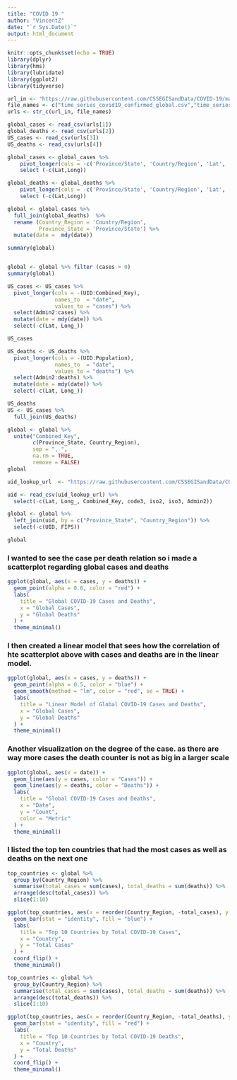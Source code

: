 ---
title: "COVID 19 "
author: "VincentZ"
date: "`r Sys.Date()`"
output: html_document
---

```{r setup, include=FALSE}
knitr::opts_chunk$set(echo = TRUE)
library(dplyr)
library(hms)
library(lubridate)
library(ggplot2)
library(tidyverse)
```

```{r get_jhu_data, message = FALSE}
url_in <- "https://raw.githubusercontent.com/CSSEGISandData/COVID-19/master/csse_covid_19_data/csse_covid_19_time_series/"
file_names <- c("time_series_covid19_confirmed_global.csv","time_series_covid19_deaths_global.csv", "time_series_covid19_confirmed_US.csv", "time_series_covid19_deaths_US.csv" )
urls <- str_c(url_in, file_names)

global_cases <- read_csv(urls[1])
global_deaths <- read_csv(urls[2])
US_cases <- read_csv(urls[3])
US_deaths <- read_csv(urls[4])
```

```{r transformaing data}
global_cases <- global_cases %>% 
    pivot_longer(cols = -c('Province/State', 'Country/Region', 'Lat', 'Long'), names_to = "date", values_to = "cases") %>%
    select (-c(Lat,Long))

global_deaths <- global_deaths %>% 
    pivot_longer(cols = -c('Province/State', 'Country/Region', 'Lat', 'Long'), names_to = "date", values_to = "deaths") %>%
    select (-c(Lat,Long))

global <- global_cases %>%
  full_join(global_deaths)  %>%
  rename (Country_Region = 'Country/Region',
          Province_State = 'Province/State') %>%
  mutate(date =  mdy(date))

summary(global)


global <- global %>% filter (cases > 0)
summary(global)
```



```{r class_transformations}
US_cases <- US_cases %>%
  pivot_longer(cols = -(UID:Combined_Key),
               names_to  = "date",
               values_to = "cases") %>%
  select(Admin2:cases) %>%
  mutate(date = mdy(date)) %>%
  select(-c(Lat, Long_))

US_cases

US_deaths <- US_deaths %>%
  pivot_longer(cols = -(UID:Population),
               names_to  = "date",
               values_to = "deaths") %>%
  select(Admin2:deaths) %>%
  mutate(date = mdy(date)) %>%
  select(-c(Lat, Long_))

US_deaths
US <- US_cases %>%
  full_join(US_deaths)

global <- global %>%
  unite("Combined_Key",
        c(Province_State, Country_Region),
        sep = ", ",
        na.rm = TRUE,
        remove = FALSE)
global
```


```{r}
uid_lookup_url  <- "https://raw.githubusercontent.com/CSSEGISandData/COVID-19/master/csse_covid_19_data/UID_ISO_FIPS_LookUp_Table.csv"

uid <- read_csv(uid_lookup_url) %>%
  select(-c(Lat, Long_, Combined_Key, code3, iso2, iso3, Admin2))

global <- global %>%
  left_join(uid, by = c("Province_State", "Country_Region")) %>%
  select(-c(UID, FIPS))

global

```



### I wanted to see the case per death relation so i made a scatterplot regarding global cases and deaths



```{r scatter_plot}
ggplot(global, aes(x = cases, y = deaths)) +
  geom_point(alpha = 0.6, color = "red") + 
  labs(
    title = "Global COVID-19 Cases and Deaths",
    x = "Global Cases",
    y = "Global Deaths"
  ) +
  theme_minimal()
```



### I then created a linear model that sees how the correlation of hte scatterplot above with cases and deaths are in the linear model.



```{r lm_model_cases_deaths}
ggplot(global, aes(x = cases, y = deaths)) +
  geom_point(alpha = 0.5, color = "blue") + 
  geom_smooth(method = "lm", color = "red", se = TRUE) + 
  labs(
    title = "Linear Model of Global COVID-19 Cases and Deaths",
    x = "Global Cases",
    y = "Global Deaths"
  ) +
  theme_minimal()

```



### Another visualization on the degree of the case. as there are way more cases the death counter is not as big in a larger scale



```{r time_series_cases}
ggplot(global, aes(x = date)) +
  geom_line(aes(y = cases, color = "Cases")) +
  geom_line(aes(y = deaths, color = "Deaths")) +
  labs(
    title = "Global COVID-19 Cases and Deaths",
    x = "Date",
    y = "Count",
    color = "Metric"
  ) +
  theme_minimal()

```



### I listed the top ten countries that had the most cases as well as deaths on the next one




```{r top_ten_countries_cases}
top_countries <- global %>%
  group_by(Country_Region) %>%
  summarise(total_cases = sum(cases), total_deaths = sum(deaths)) %>%
  arrange(desc(total_cases)) %>%
  slice(1:10)

ggplot(top_countries, aes(x = reorder(Country_Region, -total_cases), y = total_cases)) +
  geom_bar(stat = "identity", fill = "blue") +
  labs(
    title = "Top 10 Countries by Total COVID-19 Cases",
    x = "Country",
    y = "Total Cases"
  ) +
  coord_flip() +
  theme_minimal()

```


```{r top_ten_countries_deaths}
top_countries <- global %>%
  group_by(Country_Region) %>%
  summarise(total_cases = sum(cases), total_deaths = sum(deaths)) %>%
  arrange(desc(total_deaths)) %>%
  slice(1:10)

ggplot(top_countries, aes(x = reorder(Country_Region, -total_deaths), y = total_deaths)) +
  geom_bar(stat = "identity", fill = "red") +
  labs(
    title = "Top 10 Countries by Total COVID-19 Deaths",
    x = "Country",
    y = "Total Deaths"
  ) +
  coord_flip() +
  theme_minimal()

```



